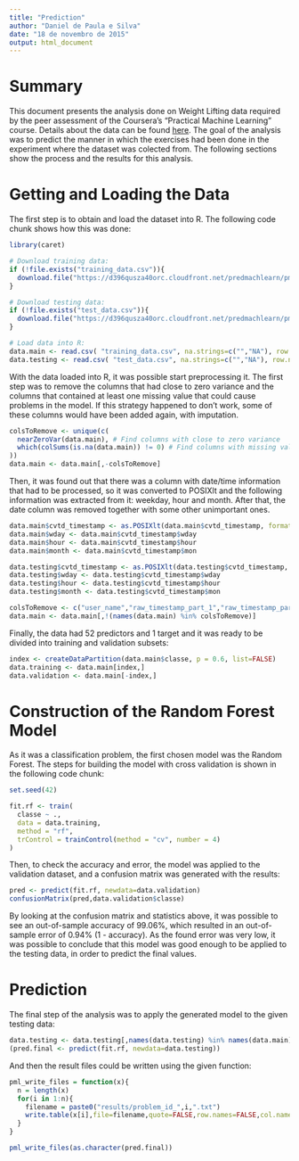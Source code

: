 ```yaml
---
title: "Prediction"
author: "Daniel de Paula e Silva"
date: "18 de novembro de 2015"
output: html_document
---
```


# Summary
This document presents the analysis done on Weight Lifting data required by the peer assessment of the Coursera's "Practical Machine Learning" course. Details about the data can be found [here](http://groupware.les.inf.puc-rio.br/har). The goal of the analysis was to predict the manner in which the exercises had been done in the experiment where the dataset was colected from. The following sections show the process and the results for this analysis.

# Getting and Loading the Data

The first step is to obtain and load the dataset into R. The following code chunk shows how this was done:

```r
library(caret)

# Download training data:
if (!file.exists("training_data.csv")){
  download.file("https://d396qusza40orc.cloudfront.net/predmachlearn/pml-training.csv",destfile = "training_data.csv")
}

# Download testing data:
if (!file.exists("test_data.csv")){
  download.file("https://d396qusza40orc.cloudfront.net/predmachlearn/pml-testing.csv",destfile = "test_data.csv")
}

# Load data into R:
data.main <- read.csv( "training_data.csv", na.strings=c("","NA"), row.names=1 )
data.testing <- read.csv( "test_data.csv", na.strings=c("","NA"), row.names=1 )
```


With the data loaded into R, it was possible start preprocessing it. The first step was to remove the columns that had close to zero variance and the columns that contained at least one missing value that could cause problems in the model. If this strategy happened to don't work, some of these columns would have been added again, with imputation.

```r
colsToRemove <- unique(c(
  nearZeroVar(data.main), # Find columns with close to zero variance
  which(colSums(is.na(data.main)) != 0) # Find columns with missing values
))
data.main <- data.main[,-colsToRemove]
```

Then, it was found out that there was a column with date/time information that had to be processed, so it was converted  to POSIXlt and the following information was extracted from it: weekday, hour and month. After that, the date column was removed together with some other unimportant ones.
```r
data.main$cvtd_timestamp <- as.POSIXlt(data.main$cvtd_timestamp, format="%d/%m/%Y %H:%M", tz="UTC")
data.main$wday <- data.main$cvtd_timestamp$wday
data.main$hour <- data.main$cvtd_timestamp$hour
data.main$month <- data.main$cvtd_timestamp$mon

data.testing$cvtd_timestamp <- as.POSIXlt(data.testing$cvtd_timestamp, format="%d/%m/%Y %H:%M", tz="UTC")
data.testing$wday <- data.testing$cvtd_timestamp$wday
data.testing$hour <- data.testing$cvtd_timestamp$hour
data.testing$month <- data.testing$cvtd_timestamp$mon

colsToRemove <- c("user_name","raw_timestamp_part_1","raw_timestamp_part_2","cvtd_timestamp","num_window")
data.main <- data.main[,!(names(data.main) %in% colsToRemove)]
```

Finally, the data had 52 predictors and 1 target and it was ready to be divided into training and validation subsets:
```r
index <- createDataPartition(data.main$classe, p = 0.6, list=FALSE)
data.training <- data.main[index,]
data.validation <- data.main[-index,]
```

# Construction of the Random Forest Model

As it was a classification problem, the first chosen model was the Random Forest. The steps for building the model with cross validation is shown in the following code chunk:
```r
set.seed(42)

fit.rf <- train(
  classe ~ .,
  data = data.training,
  method = "rf", 
  trControl = trainControl(method = "cv", number = 4)
)
```

Then, to check the accuracy and error, the model was applied to the validation dataset, and a confusion matrix was generated with the results:
```r
pred <- predict(fit.rf, newdata=data.validation)
confusionMatrix(pred,data.validation$classe)
```

By looking at the confusion matrix and statistics above, it was possible to see an out-of-sample accuracy of 99.06%, which resulted in an out-of-sample error of 0.94% (1 - accuracy). As the found error was very low, it was possible to conclude that this model was good enough to be applied to the testing data, in order to predict the final values.

# Prediction
The final step of the analysis was to apply the generated model to the given testing data:
```r
data.testing <- data.testing[,names(data.testing) %in% names(data.main)]
(pred.final <- predict(fit.rf, newdata=data.testing))
```

And then the result files could be written using the given function:
```r
pml_write_files = function(x){
  n = length(x)
  for(i in 1:n){
    filename = paste0("results/problem_id_",i,".txt")
    write.table(x[i],file=filename,quote=FALSE,row.names=FALSE,col.names=FALSE)
  }
}

pml_write_files(as.character(pred.final))
```

